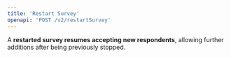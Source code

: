 ```yaml
---
title: 'Restart Survey'
openapi: 'POST /v2/restartSurvey'
--- 
```


A **restarted survey resumes accepting new respondents**, allowing further additions after being previously stopped.

